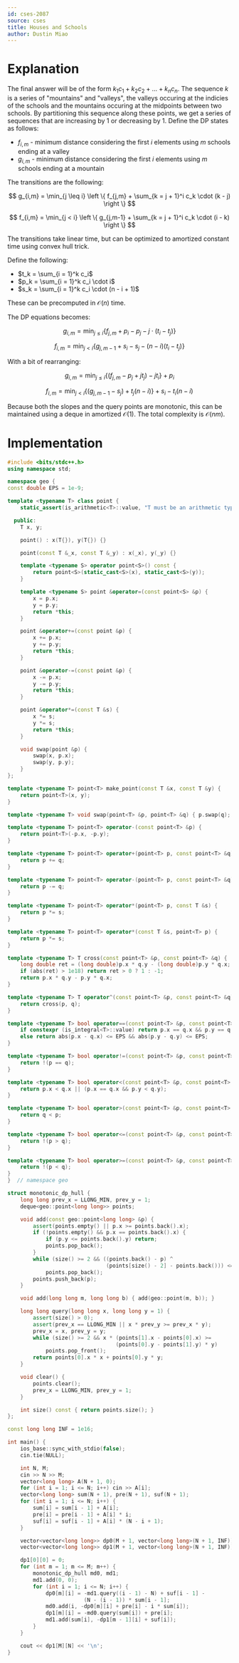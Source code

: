 ```yaml
---
id: cses-2087
source: cses
title: Houses and Schools
author: Dustin Miao
---
```

# Explanation

The final answer will be of the form $k_1 c_1 + k_2 c_2 + \dots + k_n c_n$. The sequence $k$ is a series of "mountains" and "valleys", the valleys occuring at the indicies of the schools and the mountains occuring at the midpoints between two schools. By partitioning this sequence along these points, we get a series of sequences that are increasing by $1$ or decreasing by $1$. Define the DP states as follows:

- $f_{i,m}$ - minimum distance considering the first $i$ elements using $m$ schools ending at a valley
- $g_{i,m}$ - minimum distance considering the first $i$ elements using $m$ schools ending at a mountain

The transitions are the following:

$$
g_{i,m} = \min_{j \leq i} \left \{ f_{j,m} + \sum_{k = j + 1}^i c_k \cdot (k - j) \right \}
$$

$$
f_{i,m} = \min_{j < i} \left \{ g_{j,m-1} + \sum_{k = j + 1}^i c_k \cdot (i - k) \right \}
$$

The transitions take linear time, but can be optimized to amortized constant time using convex hull trick.

Define the following:

- $t_k = \sum_{i = 1}^k c_i$
- $p_k = \sum_{i = 1}^k c_i \cdot i$
- $s_k = \sum_{i = 1}^k c_i \cdot (n - i + 1)$

These can be precomputed in $\mathcal{O}(n)$ time.

The DP equations becomes:

$$
g_{i,m} = \min_{j \leq i} \left \{ f_{j,m} + p_i - p_j - j \cdot (t_i - t_j) \right \}
$$

$$
f_{i,m} = \min_{j < i} \left \{ g_{j,m-1} + s_i - s_j - (n - i)(t_i - t_j) \right \}
$$

With a bit of rearranging:

$$
g_{i,m} = \min_{j \leq i} \left \{ (f_{j,m} - p_j + jt_j) - jt_i \right \} + p_i
$$

$$
f_{i,m} = \min_{j < i} \left \{ (g_{j,m-1} - s_j) + t_j(n - i) \right \} + s_i - t_i(n - i)
$$

Because both the slopes and the query points are monotonic, this can be maintained using a deque in amortized $\mathcal{O}(1)$. The total complexity is $\mathcal{O}(nm)$.

# Implementation

<LanguageSection>

<CPPSection>

```cpp
#include <bits/stdc++.h>
using namespace std;

namespace geo {
const double EPS = 1e-9;

template <typename T> class point {
	static_assert(is_arithmetic<T>::value, "T must be an arithmetic type");

  public:
	T x, y;

	point() : x(T{}), y(T{}) {}

	point(const T &_x, const T &_y) : x(_x), y(_y) {}

	template <typename S> operator point<S>() const {
		return point<S>(static_cast<S>(x), static_cast<S>(y));
	}

	template <typename S> point &operator=(const point<S> &p) {
		x = p.x;
		y = p.y;
		return *this;
	}

	point &operator+=(const point &p) {
		x += p.x;
		y += p.y;
		return *this;
	}

	point &operator-=(const point &p) {
		x -= p.x;
		y -= p.y;
		return *this;
	}

	point &operator*=(const T &s) {
		x *= s;
		y *= s;
		return *this;
	}

	void swap(point &p) {
		swap(x, p.x);
		swap(y, p.y);
	}
};

template <typename T> point<T> make_point(const T &x, const T &y) {
	return point<T>(x, y);
}

template <typename T> void swap(point<T> &p, point<T> &q) { p.swap(q); }

template <typename T> point<T> operator-(const point<T> &p) {
	return point<T>(-p.x, -p.y);
}

template <typename T> point<T> operator+(point<T> p, const point<T> &q) {
	return p += q;
}

template <typename T> point<T> operator-(point<T> p, const point<T> &q) {
	return p -= q;
}

template <typename T> point<T> operator*(point<T> p, const T &s) {
	return p *= s;
}

template <typename T> point<T> operator*(const T &s, point<T> p) {
	return p *= s;
}

template <typename T> T cross(const point<T> &p, const point<T> &q) {
	long double ret = (long double)p.x * q.y - (long double)p.y * q.x;
	if (abs(ret) > 1e18) return ret > 0 ? 1 : -1;
	return p.x * q.y - p.y * q.x;
}

template <typename T> T operator^(const point<T> &p, const point<T> &q) {
	return cross(p, q);
}

template <typename T> bool operator==(const point<T> &p, const point<T> &q) {
	if constexpr (is_integral<T>::value) return p.x == q.x && p.y == q.y;
	else return abs(p.x - q.x) <= EPS && abs(p.y - q.y) <= EPS;
}

template <typename T> bool operator!=(const point<T> &p, const point<T> &q) {
	return !(p == q);
}

template <typename T> bool operator<(const point<T> &p, const point<T> &q) {
	return p.x < q.x || (p.x == q.x && p.y < q.y);
}

template <typename T> bool operator>(const point<T> &p, const point<T> &q) {
	return q < p;
}

template <typename T> bool operator<=(const point<T> &p, const point<T> &q) {
	return !(p > q);
}

template <typename T> bool operator>=(const point<T> &p, const point<T> &q) {
	return !(p < q);
}
}  // namespace geo

struct monotonic_dp_hull {
	long long prev_x = LLONG_MIN, prev_y = 1;
	deque<geo::point<long long>> points;

	void add(const geo::point<long long> &p) {
		assert(points.empty() || p.x >= points.back().x);
		if (!points.empty() && p.x == points.back().x) {
			if (p.y <= points.back().y) return;
			points.pop_back();
		}
		while (size() >= 2 && ((points.back() - p) ^
		                       (points[size() - 2] - points.back())) <= 0)
			points.pop_back();
		points.push_back(p);
	}

	void add(long long m, long long b) { add(geo::point(m, b)); }

	long long query(long long x, long long y = 1) {
		assert(size() > 0);
		assert(prev_x == LLONG_MIN || x * prev_y >= prev_x * y);
		prev_x = x, prev_y = y;
		while (size() >= 2 && x * (points[1].x - points[0].x) >=
		                          (points[0].y - points[1].y) * y)
			points.pop_front();
		return points[0].x * x + points[0].y * y;
	}

	void clear() {
		points.clear();
		prev_x = LLONG_MIN, prev_y = 1;
	}

	int size() const { return points.size(); }
};

const long long INF = 1e16;

int main() {
	ios_base::sync_with_stdio(false);
	cin.tie(NULL);

	int N, M;
	cin >> N >> M;
	vector<long long> A(N + 1, 0);
	for (int i = 1; i <= N; i++) cin >> A[i];
	vector<long long> sum(N + 1), pre(N + 1), suf(N + 1);
	for (int i = 1; i <= N; i++) {
		sum[i] = sum[i - 1] + A[i];
		pre[i] = pre[i - 1] + A[i] * i;
		suf[i] = suf[i - 1] + A[i] * (N - i + 1);
	}

	vector<vector<long long>> dp0(M + 1, vector<long long>(N + 1, INF));
	vector<vector<long long>> dp1(M + 1, vector<long long>(N + 1, INF));

	dp1[0][0] = 0;
	for (int m = 1; m <= M; m++) {
		monotonic_dp_hull md0, md1;
		md1.add(0, 0);
		for (int i = 1; i <= N; i++) {
			dp0[m][i] = -md1.query((i - 1) - N) + suf[i - 1] -
			            (N - (i - 1)) * sum[i - 1];
			md0.add(i, -dp0[m][i] + pre[i] - i * sum[i]);
			dp1[m][i] = -md0.query(sum[i]) + pre[i];
			md1.add(sum[i], -dp1[m - 1][i] + suf[i]);
		}
	}

	cout << dp1[M][N] << '\n';
}
```

</CPPSection>

</LanguageSection>
